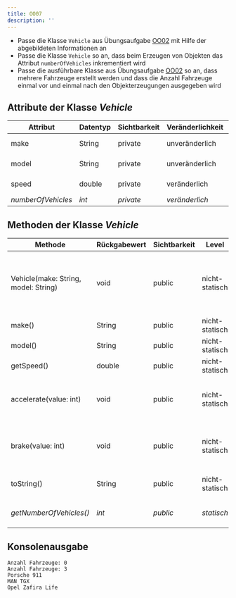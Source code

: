 ```yaml
---
title: OO07
description: ''
---
```



- Passe die Klasse `Vehicle` aus Übungsaufgabe [OO02](oo02) mit Hilfe der
  abgebildeten Informationen an
- Passe die Klasse `Vehicle` so an, dass beim Erzeugen von Objekten das Attribut
  `numberOfVehicles` inkrementiert wird
- Passe die ausführbare Klasse aus Übungsaufgabe [OO02](oo02) so an, dass
  mehrere Fahrzeuge erstellt werden und dass die Anzahl Fahrzeuge einmal vor und
  einmal nach den Objekterzeugungen ausgegeben wird

## Attribute der Klasse _Vehicle_

| Attribut           | Datentyp | Sichtbarkeit | Veränderlichkeit | Level          |
| ------------------ | -------- | ------------ | ---------------- | -------------- |
| make               | String   | private      | unveränderlich   | nicht-statisch |
| model              | String   | private      | unveränderlich   | nicht-statisch |
| speed              | double   | private      | veränderlich     | nicht-statisch |
| _numberOfVehicles_ | _int_    | _private_    | _veränderlich_   | _statisch_     |

## Methoden der Klasse _Vehicle_

| Methode                              | Rückgabewert | Sichtbarkeit | Level          | Beschreibung                                                                          |
| ------------------------------------ | ------------ | ------------ | -------------- | ------------------------------------------------------------------------------------- |
| Vehicle(make: String, model: String) | void         | public       | nicht-statisch | _Festlegen des Herstellers und des Modells sowie Inkrementieren der Anzahl Fahrzeuge_ |
| make()                               | String       | public       | nicht-statisch | Rückgabe des Herstellers                                                              |
| model()                              | String       | public       | nicht-statisch | Rückgabe des Modells                                                                  |
| getSpeed()                           | double       | public       | nicht-statisch | Rückgabe der Geschwindigkeit                                                          |
| accelerate(value: int)               | void         | public       | nicht-statisch | Erhöhung der Geschwindigkeit um den eingehenden Wert                                  |
| brake(value: int)                    | void         | public       | nicht-statisch | Reduzierung der Geschwindigkeit um den eingehenden Wert                               |
| toString()                           | String       | public       | nicht-statisch | Rückgabe: Hersteller Modell                                                           |
| _getNumberOfVehicles()_              | _int_        | _public_     | _statisch_     | _Rückgabe der Anzahl Fahrzeuge_                                                       |

## Konsolenausgabe

```console
Anzahl Fahrzeuge: 0
Anzahl Fahrzeuge: 3
Porsche 911
MAN TGX
Opel Zafira Life
```

<Exercise pullRequest="29" branchSuffix="oo/07" />

